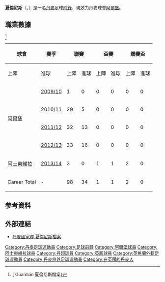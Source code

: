 {{noteTA
|G1=uefa
|T=zh-hans:尼克拉斯·赫莱纽斯;zh-hk:歷卡斯·夏倫尼斯;zh-tw:尼克拉斯·赫萊紐斯;
|1=zh-hans:赫莱纽斯;zh-hk:夏倫尼斯;zh-tw:赫萊紐斯;
}}
{{Infobox Football biography 2
| playername          = 夏倫尼斯<br />''Nicklas Helenius''
| image               = [[file:Nicklas_Helenius_20110831.jpg|250px]]
| dateofbirth         = {{birth date and age|1991|5|8}}
| cityofbirth         = [[斯文斯楚普|斯文斯楚普]]
| countryofbirth      = {{DEN}}
| height              = {{height|m=1.95}}
| position            = [[前鋒|前鋒]]
| currentclub         = {{flagicon|DEN}}[[阿爾堡足球會|阿爾堡]]
| clubnumber          = 11
| years1              = 2009–2013|clubs1 = {{flagicon|DEN}}[[阿爾堡足球會|阿爾堡]]          |caps1 = 95      |goals1 = 34  
| years2              = 2013–    |clubs2 = {{flagicon|ENG}}[[阿士東維拉|阿士東維拉]]                   |caps2 = 3       |goals2 = 0  
| years3              = 2014–    |clubs3 = →{{flagicon|DEN}}[[阿爾堡足球會|阿爾堡]]（借用）|caps3 =         |goals3 =    
| nationalyears1      = 2011      |nationalteam1 = 丹麥U20                            | nationalcaps1 =  2 |nationalgoals1 = 1
| nationalyears2      = 2011–    |nationalteam2 = [[丹麥21歲以下國家足球隊|丹麥U21]] | nationalcaps2 = 11 |nationalgoals2 = 4
| nationalyears3      = 2012–    |nationalteam3 = {{fb|DEN}}                         | nationalcaps3 =  2 |nationalgoals3 = 0
| pcupdate            = 2014年5月31日
| ntupdate            = 2013年7月29日
}}
'''夏倫尼斯'''（'''{{lang-da|Nicklas Helenius Jensen}}'''，{{bd|1991年|5月8日|}}）是一名[[丹麥|丹麥]]足球[[前鋒|前鋒]]，現效力丹麥球會[[阿爾堡足球會|阿爾堡]]。


== 職業數據 ==
{{Updated|2014年1月31日}}<ref>[{{Cite web |url=http://guardian.touch-line.com/?Lang=0&CTID=11&CPID=4&pStr=Player&PLID=221354&TEID=218 |title=Guardian 夏倫尼斯檔案{{en}} |access-date=2013-07-29 |archive-date=2014-02-01 |archive-url=https://web.archive.org/web/20140201210506/http://guardian.touch-line.com/?Lang=0&CTID=11&CPID=4&pStr=Player&PLID=221354&TEID=218 |dead-url=no }} Guardian 夏倫尼斯檔案{{en}}]</ref>
{| class="wikitable" style="text-align: center"
|-
!rowspan="2"|球會!!rowspan="2"|賽季!!colspan="2"|聯賽!!colspan="2"|盃賽!!colspan="2"|聯賽盃!!colspan="2"|歐洲賽!!colspan="2"|其他!!colspan="2"|總計
|-
!上陣!!進球!!上陣!!進球!!上陣!!進球!!上陣!!進球!!上陣!!進球!!上陣!!進球
|-
|rowspan="4"|{{flagicon|Denmark}}[[阿爾堡足球會|阿爾堡]]
|[[2009年至2010年丹麥足球超級聯賽|2009/10]]
|1||0||0||0||0||0||0||0||0||0||1||0
|-
|2010/11
|29||5||0||0||0||0||0||0||0||0||29||5
|-  
|[[2011年至2012年丹麥足球超級聯賽|2011/12]]
|32||13||0||0||0||0||0||0||0||0||32||13
|-  
|[[2012年至2013年丹麥足球超級聯賽|2012/13]]
|33||16||0||0||0||0||0||0||0||0||33||16
|-  
|rowspan="1"|{{flagicon|England}}[[阿士東維拉足球會|阿士東維拉]]
|[[2013年至2014年英格蘭足球超級聯賽|2013/14]]
|3||0||1||1||2||0||0||0||0||0||6||1
|-
!Career Total
!-!!98!!34!!1!!1!!2!!0!!0!!0!!0!!0!!101!!35
|}




== 参考資料 ==
{{reflist}}

== 外部連結 ==
* [http://www.dbu.dk/landshold/landsholdsdatabasen/LBasePlayerInfo.aspx?playerid=6901 丹麥國家隊 夏倫尼斯檔案] {{Wayback|url=http://www.dbu.dk/landshold/landsholdsdatabasen/LBasePlayerInfo.aspx?playerid=6901 |date=20190811045405 }} {{da}}

<!--{{阿士東維拉球員名單}}-->

{{DEFAULTSORT:Helenius, Nicklas}}
[[Category:丹麥足球運動員|Category:丹麥足球運動員]]
[[Category:足球前鋒|Category:足球前鋒]]
[[Category:阿爾堡球員|Category:阿爾堡球員]]
[[Category:阿士東維拉球員|Category:阿士東維拉球員]]
[[Category:丹超球員|Category:丹超球員]]
[[Category:英超球員|Category:英超球員]]
[[Category:英格蘭外籍足球運動員|Category:英格蘭外籍足球運動員]]
[[Category:丹麥旅外足球運動員|Category:丹麥旅外足球運動員]]
[[Category:在英國的丹麥人|Category:在英國的丹麥人]]